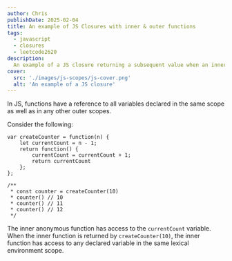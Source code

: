 ```yaml
---
author: Chris
publishDate: 2025-02-04
title: An example of JS Closures with inner & outer functions
tags:
  - javascript
  - closures
  - leetcode2620
description:
  An example of a JS closure returning a subsequent value when an inner function is invoked
cover:
  src: './images/js-scopes/js-cover.png'
  alt: 'An example of a JS closure'
---
```


In JS, functions have a reference to all variables declared in the same scope as well as in any other outer scopes. 

Consider the following:

```
var createCounter = function(n) {
    let currentCount = n - 1;
    return function() {
        currentCount = currentCount + 1;
        return currentCount       
    };
};

/** 
 * const counter = createCounter(10)
 * counter() // 10
 * counter() // 11
 * counter() // 12
 */

```

The inner anonymous function has access to the `currentCount` variable. When the inner function is returned by `createCounter(10)`, the inner function has access to any declared variable in the same lexical environment scope.